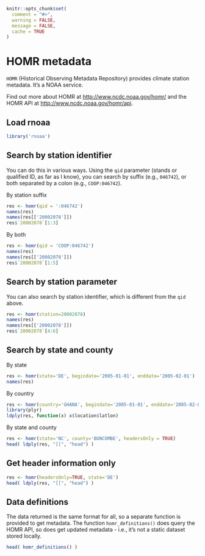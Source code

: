 <!--
%\VignetteEngine{knitr::knitr}
%\VignetteIndexEntry{HOMR metadata}
-->

```r
knitr::opts_chunk$set(
  comment = "#>", 
  warning = FALSE, 
  message = FALSE,
  cache = TRUE
)
```


HOMR metadata
======

`HOMR` (Historical Observing Metadata Repository) provides climate station metadata. It's a NOAA service.

Find out more about HOMR at [http://www.ncdc.noaa.gov/homr/]() and the HOMR API at [http://www.ncdc.noaa.gov/homr/api]().

## Load rnoaa

```r
library('rnoaa')
```

## Search by station identifier

You can do this in various ways. Using the `qid` parameter (stands or qualified ID, as far as I know), you can search by suffix (e.g., `046742`), or both separated by a colon (e.g., `COOP:046742`). 

By station suffix

```r
res <- homr(qid = ':046742')
names(res)
names(res[['20002078']])
res$`20002078`[1:3]
```

By both

```r
res <- homr(qid = 'COOP:046742')
names(res)
names(res[['20002078']])
res$`20002078`[1:5]
```

## Search by station parameter

You can also search by station identifier, which is different from the `qid` above. 

```r
res <- homr(station=20002078)
names(res)
names(res[['20002078']])
res$`20002078`[4:6]
```

## Search by state and county

By state

```r
res <- homr(state='DE', begindate='2005-01-01', enddate='2005-02-01')
names(res)
```

By country

```r
res <- homr(country='GHANA', begindate='2005-01-01', enddate='2005-02-01')
library(plyr)
ldply(res, function(x) x$location$latlon)
```

By state and county

```r
res <- homr(state='NC', county='BUNCOMBE', headersOnly = TRUE)
head( ldply(res, "[[", "head") )
```

## Get header information only

```r
res <- homr(headersOnly=TRUE, state='DE')
head( ldply(res, "[[", "head") )
```

## Data definitions

The data returned is the same format for all, so a separate function is provided to get metadata. The function `homr_definitions()` does query the HOMR API, so does get updated metadata - i.e., it's not a static dataset stored locally. 

```r
head( homr_definitions() )
```
